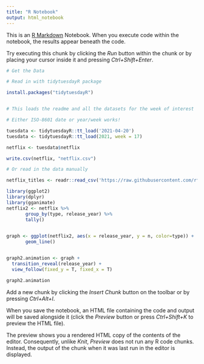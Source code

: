 ```yaml
---
title: "R Notebook"
output: html_notebook
---
```


This is an [R Markdown](http://rmarkdown.rstudio.com) Notebook. When you execute code within the notebook, the results appear beneath the code. 

Try executing this chunk by clicking the *Run* button within the chunk or by placing your cursor inside it and pressing *Ctrl+Shift+Enter*. 

```r
# Get the Data

# Read in with tidytuesdayR package 

install.packages("tidytuesdayR")


# This loads the readme and all the datasets for the week of interest

# Either ISO-8601 date or year/week works!

tuesdata <- tidytuesdayR::tt_load('2021-04-20')
tuesdata <- tidytuesdayR::tt_load(2021, week = 17)

netflix <- tuesdata$netflix

write.csv(netflix, "netflix.csv")

# Or read in the data manually

netflix_titles <- readr::read_csv('https://raw.githubusercontent.com/rfordatascience/tidytuesday/master/data/2021/2021-04-20/netflix_titles.csv')

```



```r
library(ggplot2)
library(dplyr)
library(gganimate)
netflix2 <- netflix %>%
       group_by(type, release_year) %>%
       tally()
       

graph <- ggplot(netflix2, aes(x = release_year, y = n, color=type)) +
       geom_line() 


graph2.animation <- graph +
  transition_reveal(release_year) + 
  view_follow(fixed_y = T, fixed_x = T)

graph2.animation
```


Add a new chunk by clicking the *Insert Chunk* button on the toolbar or by pressing *Ctrl+Alt+I*.

When you save the notebook, an HTML file containing the code and output will be saved alongside it (click the *Preview* button or press *Ctrl+Shift+K* to preview the HTML file).

The preview shows you a rendered HTML copy of the contents of the editor. Consequently, unlike *Knit*, *Preview* does not run any R code chunks. Instead, the output of the chunk when it was last run in the editor is displayed.

